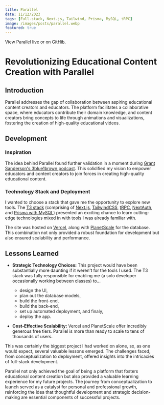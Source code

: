 ```yaml
---
title: Parallel
date: 11/12/2023
tags: [Full-stack, Next.js, Tailwind, Prisma, MySQL, tRPC]
image: /images/posts/parallel.webp
featured: true
---
```


View Parallel [live](https://parallel.zyrrus.dev) or on [GitHib](https://github.com/zyrrus/parallel).

# Revolutionizing Educational Content Creation with Parallel

## Introduction

Parallel addresses the gap of collaboration between aspiring educational content creators and educators. The platform facilitates a collaborative space, where educators contribute their domain knowledge, and content creators bring concepts to life through animations and visualizations, fostering the creation of high-quality educational videos.

## Development

### Inspiration

The idea behind Parallel found further validation in a moment during [Grant Sanderson's 3blue1brown podcast](https://youtu.be/SUMLKweFAYk?si=ugfBwlshpvPh-RnL&t=2354). This solidified my vision to empower educators and content creators to join forces in creating high-quality educational content.

### Technology Stack and Deployment

I wanted to choose a stack that gave me the opportunity to explore new tools. The [T3 stack](https://create.t3.gg) (comprising of [Next.js](https://nextjs.org/), [TailwindCSS](https://tailwindcss.com/), [tRPC](https://trpc.io/), [NextAuth](https://next-auth.js.org/), and [Prisma with MySQL](https://www.prisma.io/)) presented an exciting chance to learn cutting-edge technologies mixed in with tools I was already familiar with.

The site was hosted on [Vercel](https://vercel.com), along with [PlanetScale](https://planetscale.com/) for the database. This combination not only provided a robust foundation for development but also ensured scalability and performance.

## Lessons Learned

- **Strategic Technology Choices:** This project would have been substantially more daunting if it weren't for the tools I used. The T3 stack was fully responsible for enabling me (a solo developer occasionally working between classes) to...

  - design the UI,
  - plan out the database models,
  - build the front-end,
  - build the back-end,
  - set up automated deployment, and finaly,
  - deploy the app.

- **Cost-Effective Scalability:** Vercel and PlanetScale offer incredibly generous free tiers. Parallel is more than ready to scale to tens of thousands of users.

This was certainly the biggest project I had worked on alone, so, as one would expect, several valuable lessons emerged. The challenges faced, from conceptualization to deployment, offered insights into the intricacies of full-stack development.

Parallel not only achieved the goal of being a platform that fosters educational content creation but also provided a valuable learning experience for my future projects. The journey from conceptualization to launch served as a catalyst for personal and professional growth, reinforcing the idea that thoughtful development and strategic decision-making are essential components of successful projects.
